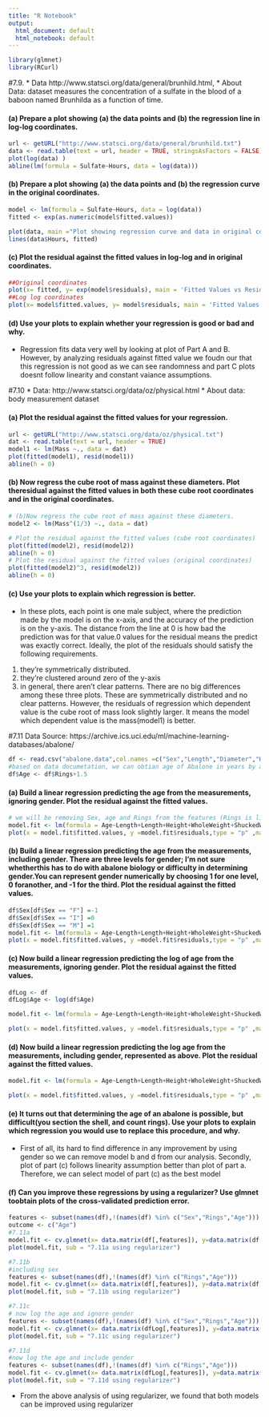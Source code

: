 ```yaml
---
title: "R Notebook"
output:
  html_document: default
  html_notebook: default
---
```

```r
library(glmnet)
library(RCurl)
```

#7.9.
* Data http://www.statsci.org/data/general/brunhild.html, 
* About Data:  dataset measures the concentration of a sulfate in the blood of a baboon named
Brunhilda as a function of time. 

#### (a) Prepare a plot showing (a) the data points and (b) the regression line in log-log coordinates.


```r
url <- getURL("http://www.statsci.org/data/general/brunhild.txt")
data <- read.table(text = url, header = TRUE, stringsAsFactors = FALSE)
plot(log(data) )
abline(lm(formula = Sulfate~Hours, data = log(data)))
```


#### (b) Prepare a plot showing (a) the data points and (b) the regression curve in the original coordinates.

```r
model <- lm(formula = Sulfate~Hours, data = log(data))
fitted <- exp(as.numeric(model$fitted.values))

plot(data, main ="Plot showing regression curve and data in original coordinates")
lines(data$Hours, fitted)
```


#### (c) Plot the residual against the fitted values in log-log and in original coordinates.

```r
##Original coordinates
plot(x= fitted, y= exp(model$residuals), main = 'Fitted Values vs Residuals in Original Coordinates', xlab ='Fitted Values', ylab='Residuals', col='red')
##Log log coordinates
plot(x= model$fitted.values, y= model$residuals, main = 'Fitted Values vs Residuals in Log-Log Coordinates', xlab ='Fitted Values', ylab='Residuals', col='red')
```


#### (d) Use your plots to explain whether your regression is good or bad and why.

* Regression fits data very well by looking at plot of Part A and B. However, by analyzing residuals against fitted value we foudn our that this regression is not good as we can see randomness and part C plots doesnt follow linearity and constant vaiance assumptions. 


#7.10
* Data: http://www.statsci.org/data/oz/physical.html
* About data: body measurement dataset


#### (a) Plot the residual against the fitted values for your regression.

```r
url <- getURL("http://www.statsci.org/data/oz/physical.txt")
dat <- read.table(text = url, header = TRUE)
model1 <- lm(Mass ~., data = dat)
plot(fitted(model1), resid(model1))
abline(h = 0)
```

#### (b) Now regress the cube root of mass against these diameters. Plot theresidual against the fitted values in both these cube root coordinates and in the original coordinates.

```r
# (b)Now regress the cube root of mass against these diameters.
model2 <- lm(Mass^(1/3) ~., data = dat)

# Plot the residual against the fitted values (cube root coordinates)
plot(fitted(model2), resid(model2))
abline(h = 0)
# Plot the residual against the fitted values (original coordinates)
plot(fitted(model2)^3, resid(model2))
abline(h = 0)

```



#### (c) Use your plots to explain which regression is better.

* In these plots, each point is one male subject, where the prediction made by the model is on the x-axis, and the accuracy of the prediction is on the y-axis. The distance from the line at 0 is how bad the prediction was for that value.0 values for the residual means the predict was exactly correct. Ideally, the plot of the residuals should satisfy the following requirements.
(1) they’re symmetrically distributed.
(2) they’re clustered around zero of the y-axis
(3) in general, there aren’t clear patterns.
There are no big differences among these three plots. These are symmetrically distributed and no clear patterns. However, the residuals of regression which dependent value is the cube root of mass look slightly larger. It means the model which dependent value is the mass(model1) is better.


#7.11
Data Source: https://archive.ics.uci.edu/ml/machine-learning-databases/abalone/

```r
df <- read.csv("abalone.data",col.names =c("Sex","Length","Diameter","Height","WholeWeight","ShuckedWeight","VisceraWeight","ShellWeight","Rings"), stringsAsFactors = FALSE)
#based on data documetation, we can obtian age of Abalone in years by adding 1.5 to the ring column.
df$Age <- df$Rings+1.5

```

#### (a) Build a linear regression predicting the age from the measurements, ignoring gender. Plot the residual against the fitted values.

```r
# we will be removing Sex, age and Rings from the features (Rings is like a age)
model.fit <- lm(formula = Age~Length+Length+Height+WholeWeight+ShuckedWeight+VisceraWeight+ShellWeight, data = df)
plot(x = model.fit$fitted.values, y =model.fit$residuals,type = "p" ,main = "Residuals vs Fitted Value",xlab = "Fitted Value", ylab = "Residuals")
```

#### (b) Build a linear regression predicting the age from the measurements, including gender. There are three levels for gender; I’m not sure whetherthis has to do with abalone biology or difficulty in determining gender.You can represent gender numerically by choosing 1 for one level, 0 foranother, and -1 for the third. Plot the residual against the fitted values.

```r
df$Sex[df$Sex == "F"] =-1
df$Sex[df$Sex == "I"] =0
df$Sex[df$Sex == "M"] =1
model.fit <- lm(formula = Age~Length+Length+Height+WholeWeight+ShuckedWeight+VisceraWeight+ShellWeight+Sex, data = df)
plot(x = model.fit$fitted.values, y =model.fit$residuals,type = "p" ,main = "Residuals vs Fitted Value",xlab = "Fitted Value", ylab = "Residuals")
```



#### (c) Now build a linear regression predicting the log of age from the measurements, ignoring gender. Plot the residual against the fitted values.

```r
dfLog <- df
dfLog$Age <- log(df$Age)

model.fit <- lm(formula = Age~Length+Length+Height+WholeWeight+ShuckedWeight+VisceraWeight+ShellWeight, data = dfLog)

plot(x = model.fit$fitted.values, y =model.fit$residuals,type = "p" ,main = "Residuals vs Fitted Value",xlab = "Fitted Value", ylab = "Residuals")
```

#### (d) Now build a linear regression predicting the log age from the measurements, including gender, represented as above. Plot the residual against the fitted values.


```r
model.fit <- lm(formula = Age~Length+Length+Height+WholeWeight+ShuckedWeight+VisceraWeight+ShellWeight+Sex, data = dfLog)

plot(x = model.fit$fitted.values, y =model.fit$residuals,type = "p" ,main = "Residuals vs Fitted Value",xlab = "Fitted Value", ylab = "Residuals")
```


#### (e) It turns out that determining the age of an abalone is possible, but difficult(you section the shell, and count rings). Use your plots to explain which regression you would use to replace this procedure, and why.

* First of all, its hard to find difference in any improvement by using gender so we can remove model b and d from our analysis. Secondly, plot of part (c) follows linearity assumption better than plot of part a. Therefore, we can select model of part (c) as the best model 


#### (f) Can you improve these regressions by using a regularizer? Use glmnet toobtain plots of the cross-validated prediction error.

```r
features <- subset(names(df),!(names(df) %in% c("Sex","Rings","Age")))
outcome <- c("Age")
#7.11a
model.fit <- cv.glmnet(x= data.matrix(df[,features]), y=data.matrix(df[,outcome]),alpha = 0)
plot(model.fit, sub = "7.11a using regularizer")

#7.11b
#including sex
features <- subset(names(df),!(names(df) %in% c("Rings","Age")))
model.fit <- cv.glmnet(x= data.matrix(df[,features]), y=data.matrix(df[,outcome]),alpha = 0)
plot(model.fit, sub = "7.11b using regularizer")

#7.11c
# now log the age and ignore gender
features <- subset(names(df),!(names(df) %in% c("Sex","Rings","Age")))
model.fit <- cv.glmnet(x= data.matrix(dfLog[,features]), y=data.matrix(dfLog[,outcome]),alpha = 0)
plot(model.fit, sub = "7.11c using regularizer")

#7.11d
#now log the age and include gender
features <- subset(names(df),!(names(df) %in% c("Rings","Age")))
model.fit <- cv.glmnet(x= data.matrix(dfLog[,features]), y=data.matrix(dfLog[,outcome]),alpha = 0)
plot(model.fit, sub = "7.11d using regularizer")

```


* From the above analysis of using regularizer, we found that both models can be improved using regularizer 